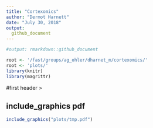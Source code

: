 ```yaml
---
title: "Cortexomics"
author: "Dermot Harnett"
date: "July 30, 2018"
output:
  github_document
---
```




```r
#output: rmarkdown::github_document

root <- '/fast/groups/ag_ohler/dharnet_m/cortexomics/'
root <- 'plots/'
library(knitr)
library(magrittr)

```

#first header
>

## include_graphics pdf
```r
include_graphics("plots/tmp.pdf")

```

